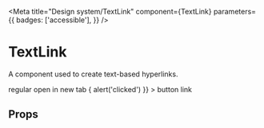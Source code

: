 
<Meta
    title="Design system/TextLink"
    component={TextLink}
    parameters={{
        badges: ['accessible'],
    }}
/>

# TextLink

A component used to create text-based hyperlinks.

<Canvas>
    <Story
        name="Main demo"
        parameters={{
            docs: { source: { type: 'code' } },
        }}
    >
        <Stack space="medium" align="start">
            <TextLink href="https://www.doist.com/">regular</TextLink>
            <TextLink href="https://www.doist.com/" openInNewTab={true}>
                open in new tab
            </TextLink>
            <TextLink
                as="button"
                onClick={() => {
                    alert('clicked')
                }}
            >
                button link
            </TextLink>
        </Stack>
    </Story>
</Canvas>

## Props

<ArgsTable of={TextLink} />
